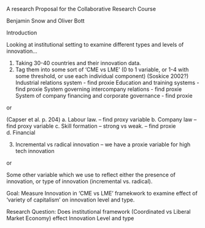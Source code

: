 A research Proposal for the Collaborative Research Course

Benjamin Snow and Oliver Bott

Introduction




Looking at institutional setting to examine different types and levels of innovation…

1.	 Taking 30-40 countries and their innovation data.
2.	Tag them into some sort of ‘CME vs LME’  (0 to 1 variable, or 1-4 with some threshold, or use each individual component)
(Soskice 2002?)
Industrial relations system  - find proxie
Education and training systems - find proxie
System governing intercompany relations - find proxie
System of company financing and corporate governance - find proxie

or

(Capser et al. p. 204) 
a.	Labour law. – find proxy variable
b.	Company law – find proxy variable
c.	Skill formation – strong vs weak. – find proxie
d.	Financial

3.	Incremental vs radical innovation – we have a proxie variable for high tech innovation

or 

Some other variable which we use to reflect either the presence of innovation, or type of innovation (incremental vs. radical).


Goal: Measure Innovation in 'CME vs LME' framekwork to examine effect of ‘variety of capitalism’ on innovation level and type.

Research Question:
Does institutional framework (Coordinated vs Liberal Market Economy) effect Innovation Level and type
